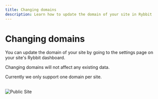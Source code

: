 ```yaml
---
title: Changing domains
description: Learn how to update the domain of your site in Rybbit
---
```



# Changing domains

You can update the domain of your site by going to the settings page on your site's Rybbit dashboard.

Changing domains will not affect any existing data.

Currently we only support one domain per site.

<br/>
<Image src="/settings.jpg" alt="Public Site" width={500} height={500} />